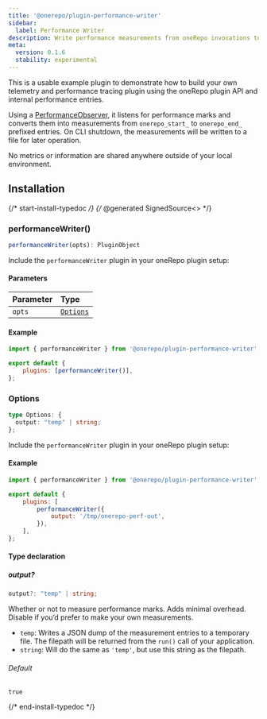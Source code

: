 ```yaml
---
title: '@onerepo/plugin-performance-writer'
sidebar:
  label: Performance Writer
description: Write performance measurements from oneRepo invocations to files.
meta:
  version: 0.1.6
  stability: experimental
---
```



This is a usable example plugin to demonstrate how to build your own telemetry and performance tracing plugin using the oneRepo plugin API and internal performance entries.

Using a [PerformanceObserver](https://nodejs.org/docs/latest-v18.x/api/perf_hooks.html#class-perf_hooksperformanceobserver), it listens for performance marks and converts them into measurements from `onerepo_start_` to `onerepo_end_` prefixed entries. On CLI shutdown, the measurements will be written to a file for later operation.

No metrics or information are shared anywhere outside of your local environment.

## Installation

<NpmToYarn script="npm install --save-dev @onerepo/plugin-performance-writer" />

{/* start-install-typedoc */}
{/* @generated SignedSource<<dca2e3f1a6292f1369ac6b0d9a716ca7>> */}

### performanceWriter()

```ts
performanceWriter(opts): PluginObject
```

Include the `performanceWriter` plugin in your oneRepo plugin setup:

#### Parameters

| Parameter | Type                  |
| :-------- | :-------------------- |
| `opts`    | [`Options`](#options) |

#### Example

```js title="onerepo.config.ts" {1,4}
import { performanceWriter } from '@onerepo/plugin-performance-writer';

export default {
	plugins: [performanceWriter()],
};
```

### Options

```ts
type Options: {
  output: "temp" | string;
};
```

Include the `performanceWriter` plugin in your oneRepo plugin setup:

#### Example

```js title="onerepo.config.ts" {1,6}
import { performanceWriter } from '@onerepo/plugin-performance-writer';

export default {
	plugins: [
		performanceWriter({
			output: '/tmp/onerepo-perf-out',
		}),
	],
};
```

#### Type declaration

##### output?

```ts
output?: "temp" | string;
```

Whether or not to measure performance marks. Adds minimal overhead. Disable if you’d prefer to make your own measurements.

- `temp`: Writes a JSON dump of the measurement entries to a temporary file. The filepath will be returned from the `run()` call of your application.
- `string`: Will do the same as `'temp'`, but use this string as the filepath.

###### Default

`true`

{/* end-install-typedoc */}
